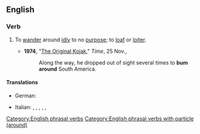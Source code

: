 ==English==

===Verb===
{{en-verb|bums around|bumming around|bummed around}}

# {{lb|en|transitive|and|intransitive|informal}} To [[wander]] around [[idle|idly]] to no [[purpose]]; to [[loaf]] or [[loiter]].
#* '''1974''', "[http://www.time.com/time/magazine/article/0,9171,943085,00.html The Original Kojak]," ''Time'', 25 Nov.,
#*: Along the way, he dropped out of sight several times to '''bum around''' South America.

====Translations====
{{trans-top|loiter}}
* German: {{t+|de|rumgammeln}}
{{trans-mid}}
* Italian: {{t+|it|vagabondare}}, {{t+|it|girovagare}}, {{t|it|bighellare}}, {{t+|it|gironzolare}}, {{t|it|ciondolare}}, {{t+|it|indugiare}}
{{trans-bottom}}

[[Category:English phrasal verbs]]
[[Category:English phrasal verbs with particle (around)]]